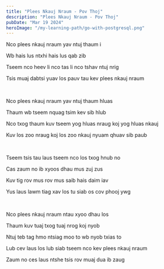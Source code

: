 ```yaml
---
title: "Plees Nkauj Nraum - Pov Thoj"
description: "Plees Nkauj Nraum - Pov Thoj"
pubDate: "Mar 19 2024"
heroImage: "/my-learning-path/go-with-postgresql.png"
---
```



Nco plees nkauj nraum yav ntuj thaum i

Wb hais lus ntxhi hais lus qab zib

Tseem nco heev li nco tas li nco tshav ntuj nrig

Tsis muaj dabtsi yuav los pauv tau kev plees nkauj nraum

<br />

Nco plees nkauj nraum yav ntuj thaum hluas

Thaum wb tseem nquag tsim kev sib hlub

Nco txog thaum kuv tseem yog hluas nraug koj yog hluas nkauj

Kuv los zoo nraug koj los zoo nkauj nyuam qhuav sib paub

<br />

Tseem tsis tau laus tseem nco los txog hnub no

Cas zaum no ib xyoos dhau mus zuj zus

Kuv tig rov mus rov mus saib hais daim iav

Yus laus lawm tiag xav los tu siab os cov phooj ywg

<br />

Nco plees nkauj nraum ntau xyoo dhau los

Thaum kuv tuaj txog tuaj nrog koj nyob

Ntuj teb tag hmo ntsiag moo to wb nyob txias to

Lub cev laus los lub siab tseem nco kev plees nkauj nraum

Zaum no ces laus ntshe tsis rov muaj dua ib zaug